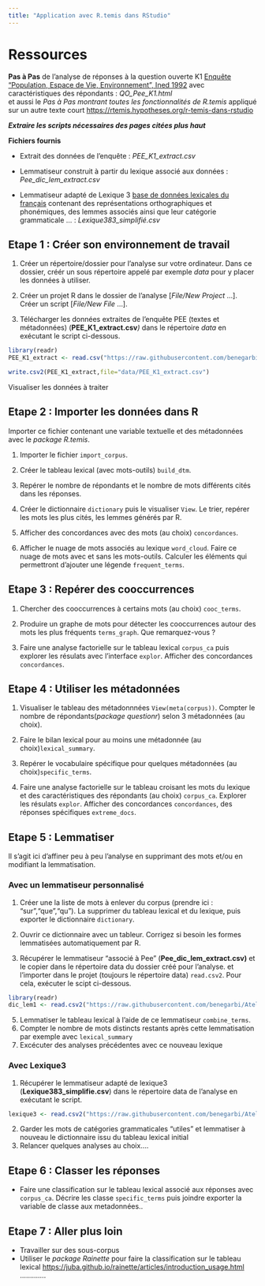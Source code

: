```yaml
---
title: "Application avec R.temis dans RStudio"
---
```


# Ressources

**Pas à Pas** de l'analyse de réponses à la question ouverte K1 [Enquête "Population, Espace de Vie, Environnement", Ined 1992](<https://data.ined.fr/index.php/catalog/41>) avec caractéristiques des répondants : *QO_Pee_K1.html*\
et aussi le *Pas à Pas montrant toutes les fonctionnalités de R.temis* appliqué sur un autre texte court <https://rtemis.hypotheses.org/r-temis-dans-rstudio>

***Extraire les scripts nécessaires des pages citées plus haut***

**Fichiers fournis**

-   Extrait des données de l'enquête : *PEE_K1_extract.csv*

-   Lemmatiseur construit à partir du lexique associé aux données : *Pee_dic_lem_extract.csv*

-   Lemmatiseur adapté de Lexique 3 [base de données lexicales du français](https://chrplr.github.io/openlexicon/datasets-info/Lexique382/README-Lexique.html) contenant des représentations orthographiques et phonémiques, des lemmes associés ainsi que leur catégorie grammaticale ... : *Lexique383_simplifié.csv*

## Etape 1 : Créer son environnement de travail

1.  Créer un répertoire/dossier pour l'analyse sur votre ordinateur. Dans ce dossier, créér un sous répertoire appelé par exemple *data* pour y placer les données à utiliser.

2.  Créer un projet R dans le dossier de l'analyse \[*File/New Project* ...\]. Créer un script \[*File/New File* ...\].

3. Télécharger les données extraites de l'enquête PEE (textes et métadonnées) (**PEE_K1_extract.csv***)* dans le répertoire *data* en exécutant le script ci-dessous.

```r
library(readr)
PEE_K1_extract <- read.csv("https://raw.githubusercontent.com/benegarbi/AtelierQO_R/master/data/PEE_K1_extract.csv", sep=";")

write.csv2(PEE_K1_extract,file="data/PEE_K1_extract.csv")
```

Visualiser les données à traiter


## Etape 2 : Importer les données dans R

Importer ce fichier contenant une variable textuelle et des métadonnées avec le *package R.temis*.

1.  Importer le fichier `import_corpus`.

2.  Créer le tableau lexical (avec mots-outils) `build_dtm`.

3.  Repérer le nombre de répondants et le nombre de mots différents cités dans les réponses.

4.  Créer le dictionnaire `dictionary` puis le visualiser `View`. Le trier, repérer les mots les plus cités, les lemmes générés par R.

5.  Afficher des concordances avec des mots (au choix) `concordances`.

6.  Afficher le nuage de mots associés au lexique `word_cloud`. Faire ce nuage de mots avec et sans les mots-outils. Calculer les éléments qui permettront d'ajouter une légende `frequent_terms`.

## Etape 3 : Repérer des cooccurrences

1.  Chercher des cooccurrences à certains mots (au choix) `cooc_terms`.

2.  Produire un graphe de mots pour détecter les cooccurrences autour des mots les plus fréquents `terms_graph`. Que remarquez-vous ?

3.  Faire une analyse factorielle sur le tableau lexical `corpus_ca` puis explorer les résulats avec l'interface `explor`. Afficher des concordances `concordances`.

## Etape 4 : Utiliser les métadonnées

1.  Visualiser le tableau des métadonnnées `View(meta(corpus))`. Compter le nombre de répondants(*package questionr*) selon 3 métadonnées (au choix).

2.  Faire le bilan lexical pour au moins une métadonnée (au choix)`lexical_summary`.

3.  Repérer le vocabulaire spécifique pour quelques métadonnées (au choix)`specific_terms`.

4.  Faire une analyse factorielle sur le tableau croisant les mots du lexique et des caractéristiques des répondants (au choix) `corpus_ca`. Explorer les résulats `explor`. Afficher des concordances `concordances`, des réponses spécifiques `extreme_docs`.

## Etape 5 : Lemmatiser

Il s'agit ici d'affiner peu à peu l'analyse en supprimant des mots et/ou en modifiant la lemmatisation.

### Avec un lemmatiseur personnalisé

1.  Créer une la liste de mots à enlever du corpus (prendre ici : "sur","que","qu"). La supprimer du tableau lexical et du lexique, puis exporter le dictionnaire `dictionary`.

2.  Ouvrir ce dictionnaire avec un tableur. Corrigez si besoin les formes lemmatisées automatiquement par R.

3.  Récupérer le lemmatiseur "associé à Pee" (**Pee_dic_lem_extract.csv)** et le copier dans le répertoire data du dossier créé pour l'analyse.
et l'importer dans le projet (toujours le répertoire data) `read.csv2`.
Pour cela, exécuter le scipt ci-dessous.

```r
library(readr)
dic_lem1 <- read.csv2("https://raw.githubusercontent.com/benegarbi/AtelierQO_R/master/data/Pee_dic_lem_extract.csv", sep=";",row.names=1)
```


5.  Lemmatiser le tableau lexical à l'aide de ce lemmatiseur `combine_terms`.
6.  Compter le nombre de mots distincts restants après cette lemmatisation par exemple avec `lexical_summary`
7.  Excécuter des analyses précédentes avec ce nouveau lexique

### Avec Lexique3

1.  Récupérer le lemmatiseur adapté de lexique3 (**Lexique383_simplifie.csv**) dans le répertoire data de l'analyse en exécutant le script.

```r
lexique3 <- read.csv2("https://raw.githubusercontent.com/benegarbi/AtelierQO_R/master/data/Lexique383_simplifie.csv", sep=",", fileEncoding="UTF-8")
```


2.  Garder les mots de catégories grammaticales "utiles" et lemmatiser à nouveau le dictionnaire issu du tableau lexical initial
3.  Relancer quelques analyses au choix....

## Etape 6 : Classer les réponses

-   Faire une classification sur le tableau lexical associé aux réponses avec `corpus_ca`. Décrire les classe `specific_terms` puis joindre exporter la variable de classe aux metadonnées..

## Etape 7 : Aller plus loin

-   Travailler sur des sous-corpus
-   Utiliser le *package Rainette* pour faire la classification sur le tableau lexical <https://juba.github.io/rainette/articles/introduction_usage.html> .............
